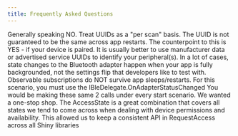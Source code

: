 ```yaml
---
title: Frequently Asked Questions
---
```



<Expander header="Can I use IPeripheral.UUID to refer to my device across app restarts">
Generally speaking NO. Treat UUIDs as a "per scan" basis.  The UUID is not guaranteed to be the same across app restarts.  The counterpoint to this 
is YES - if your device is paired.  It is usually better to use manufacturer data or advertised service UUIDs to identify your peripheral(s).
</Expander>

<Expander header="Why is there no way to active monitor status of the Bluetooth adapter (IBleManager.WhenStatusChanged)?">
In a lot of cases, state changes to the Bluetooth adapter happen when your app is fully backgrounded, not the settings flip that developers
like to test with.  Observable subscriptions do NOT survive app sleeps/restarts.  For this scenario, you must use the IBleDelegate.OnAdapterStatusChanged
</Expander>

<Expander header="Why does RequestAccess cover the Bluetooth adapter state and the permissions?">
You would be making these same 2 calls under every start scenario.  We wanted a one-stop shop.  The AccessState is a great combination that covers
all states we tend to come across when dealing with device permissions and availability.  This allowed us to keep a consistent API in RequestAccess across
all Shiny libraries
</Expander>
